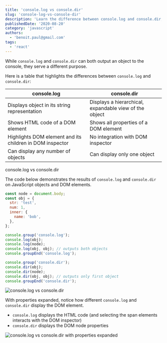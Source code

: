 ```yaml
---
title: 'console.log vs console.dir'
slug: 'console-log-vs-console-dir'
description: 'Learn the difference between console.log and console.dir, two JavaScript functions useful to debug'
publishedDate: '2020-08-20'
category: 'javascript'
authors:
  - 'benoit.paul@gmail.com'
tags:
  - 'react'
---
```


While `console.log` and `console.dir` can both output an object to the console, they serve a different purpose.

Here is a table that highlights the differences between `console.log` and `console.dir`:

| console.log                                              | console.dir                                            |
| -------------------------------------------------------- | ------------------------------------------------------ |
| Displays object in its string representation             | Displays a hierarchical, expandable view of the object |
| Shows HTML code of a DOM element                         | Shows all properties of a DOM element                  |
| Highlights DOM element and its children in DOM inspector | No integration with DOM inspector                      |
| Can display any number of objects                        | Can display only one object                            |

console.log vs console.dir

The code below demonstrates the results of `console.log` and `console.dir` on JavaScript objects and DOM elements.

```javascript
const node = document.body;
const obj = {
  str: 'test',
  num: 1,
  inner: {
    name: 'bob',
  },
};

console.group('console.log');
console.log(obj);
console.log(node);
console.log(obj, obj); // outputs both objects
console.groupEnd('console.log');

console.group('console.dir');
console.dir(obj);
console.dir(node);
console.dir(obj, obj); // outputs only first object
console.groupEnd('console.dir');
```

![console.log vs console.dir](images/console-log-vs-console-dir.png)

With properties expanded, notice how different `console.log` and `console.dir` display the DOM element.

- `console.log` displays the HTML code (and selecting the span elements interacts with the DOM inspector)
- `console.dir` displays the DOM node properties

![console.log vs console.dir with properties expanded](images/console-log-vs-console-dir-expanded.png)

